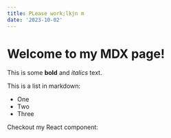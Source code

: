 ```yaml
---
title: PLease work;lkjn m
date: '2023-10-02'
---
```


# Welcome to my MDX page!

This is some **bold** and _italics_ text.

This is a list in markdown:

- One
- Two
- Three

Checkout my React component:

<QuoteBlock quote="yeah yeah" name="me" />
